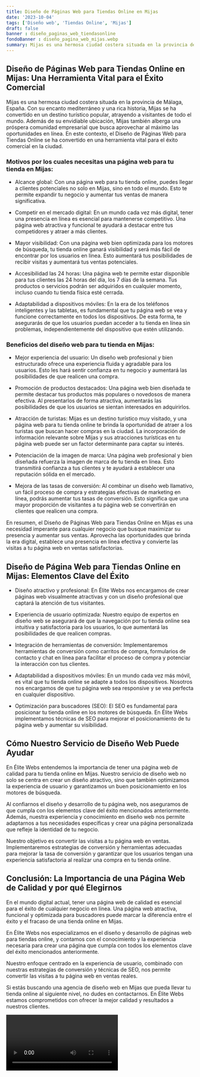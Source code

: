 ```yaml
---
title: Diseño de Páginas Web para Tiendas Online en Mijas
date: '2023-10-04'
tags: ['Diseño web', 'Tiendas Online', 'Mijas']
draft: false
banner : diseño_paginas_web_tiendasonline
fondoBanner : diseño_pagina_web_mijas.webp
summary: Mijas es una hermosa ciudad costera situada en la provincia de Málaga, España. Con su encanto mediterráneo y una rica historia, Mijas se ha convertido en un destino turístico popular, atrayendo a visitantes de todo el mundo. Además de su envidiable ubicación, Mijas también alberga una próspera comunidad empresarial que busca aprovechar al máximo las oportunidades en línea. En este contexto, el Diseño de Páginas Web para Tiendas Online se ha convertido en una herramienta vital para el éxito comercial en la ciudad.
---
```


## Diseño de Páginas Web para Tiendas Online en Mijas: Una Herramienta Vital para el Éxito Comercial

Mijas es una hermosa ciudad costera situada en la provincia de Málaga, España. Con su encanto mediterráneo y una rica historia, Mijas se ha convertido en un destino turístico popular, atrayendo a visitantes de todo el mundo. Además de su envidiable ubicación, Mijas también alberga una próspera comunidad empresarial que busca aprovechar al máximo las oportunidades en línea. En este contexto, el Diseño de Páginas Web para Tiendas Online se ha convertido en una herramienta vital para el éxito comercial en la ciudad.

### Motivos por los cuales necesitas una página web para tu tienda en Mijas:

- Alcance global: Con una página web para tu tienda online, puedes llegar a clientes potenciales no solo en Mijas, sino en todo el mundo. Esto te permite expandir tu negocio y aumentar tus ventas de manera significativa.

- Competir en el mercado digital: En un mundo cada vez más digital, tener una presencia en línea es esencial para mantenerse competitivo. Una página web atractiva y funcional te ayudará a destacar entre tus competidores y atraer a más clientes.

- Mayor visibilidad: Con una página web bien optimizada para los motores de búsqueda, tu tienda online ganará visibilidad y será más fácil de encontrar por los usuarios en línea. Esto aumentará tus posibilidades de recibir visitas y aumentará tus ventas potenciales.

- Accesibilidad las 24 horas: Una página web te permite estar disponible para tus clientes las 24 horas del día, los 7 días de la semana. Tus productos o servicios podrán ser adquiridos en cualquier momento, incluso cuando tu tienda física esté cerrada.

- Adaptabilidad a dispositivos móviles: En la era de los teléfonos inteligentes y las tabletas, es fundamental que tu página web se vea y funcione correctamente en todos los dispositivos. De esta forma, te asegurarás de que los usuarios puedan acceder a tu tienda en línea sin problemas, independientemente del dispositivo que estén utilizando.

### Beneficios del diseño web para tu tienda en Mijas:

- Mejor experiencia del usuario: Un diseño web profesional y bien estructurado ofrece una experiencia fluida y agradable para los usuarios. Esto les hará sentir confianza en tu negocio y aumentará las posibilidades de que realicen una compra.

- Promoción de productos destacados: Una página web bien diseñada te permite destacar tus productos más populares o novedosos de manera efectiva. Al presentarlos de forma atractiva, aumentarás las posibilidades de que los usuarios se sientan interesados en adquirirlos.

- Atracción de turistas: Mijas es un destino turístico muy visitado, y una página web para tu tienda online te brinda la oportunidad de atraer a los turistas que buscan hacer compras en la ciudad. La incorporación de información relevante sobre Mijas y sus atracciones turísticas en tu página web puede ser un factor determinante para captar su interés.

- Potenciación de la imagen de marca: Una página web profesional y bien diseñada refuerza la imagen de marca de tu tienda en línea. Esto transmitirá confianza a tus clientes y te ayudará a establecer una reputación sólida en el mercado.

- Mejora de las tasas de conversión: Al combinar un diseño web llamativo, un fácil proceso de compra y estrategias efectivas de marketing en línea, podrás aumentar tus tasas de conversión. Esto significa que una mayor proporción de visitantes a tu página web se convertirán en clientes que realicen una compra.

En resumen, el Diseño de Páginas Web para Tiendas Online en Mijas es una necesidad imperante para cualquier negocio que busque maximizar su presencia y aumentar sus ventas. Aprovecha las oportunidades que brinda la era digital, establece una presencia en línea efectiva y convierte las visitas a tu página web en ventas satisfactorias.

<GifSeo />

<Cta />

## Diseño de Página Web para Tiendas Online en Mijas: Elementos Clave del Éxito

- Diseño atractivo y profesional: En Élite Webs nos encargamos de crear páginas web visualmente atractivas y con un diseño profesional que captará la atención de tus visitantes.

- Experiencia de usuario optimizada: Nuestro equipo de expertos en diseño web se asegurará de que la navegación por tu tienda online sea intuitiva y satisfactoria para los usuarios, lo que aumentará las posibilidades de que realicen compras.

- Integración de herramientas de conversión: Implementaremos herramientas de conversión como carritos de compra, formularios de contacto y chat en línea para facilitar el proceso de compra y potenciar la interacción con tus clientes.

- Adaptabilidad a dispositivos móviles: En un mundo cada vez más móvil, es vital que tu tienda online se adapte a todos los dispositivos. Nosotros nos encargamos de que tu página web sea responsive y se vea perfecta en cualquier dispositivo.

- Optimización para buscadores (SEO): El SEO es fundamental para posicionar tu tienda online en los motores de búsqueda. En Élite Webs implementamos técnicas de SEO para mejorar el posicionamiento de tu página web y aumentar su visibilidad.

## Cómo Nuestro Servicio de Diseño Web Puede Ayudar

En Élite Webs entendemos la importancia de tener una página web de calidad para tu tienda online en Mijas. Nuestro servicio de diseño web no solo se centra en crear un diseño atractivo, sino que también optimizamos la experiencia de usuario y garantizamos un buen posicionamiento en los motores de búsqueda.

Al confiarnos el diseño y desarrollo de tu página web, nos aseguramos de que cumpla con los elementos clave del éxito mencionados anteriormente. Además, nuestra experiencia y conocimiento en diseño web nos permite adaptarnos a tus necesidades específicas y crear una página personalizada que refleje la identidad de tu negocio.

Nuestro objetivo es convertir las visitas a tu página web en ventas. Implementaremos estrategias de conversión y herramientas adecuadas para mejorar la tasa de conversión y garantizar que los usuarios tengan una experiencia satisfactoria al realizar una compra en tu tienda online.

## Conclusión: La Importancia de una Página Web de Calidad y por qué Elegirnos

En el mundo digital actual, tener una página web de calidad es esencial para el éxito de cualquier negocio en línea. Una página web atractiva, funcional y optimizada para buscadores puede marcar la diferencia entre el éxito y el fracaso de una tienda online en Mijas.

En Élite Webs nos especializamos en el diseño y desarrollo de páginas web para tiendas online, y contamos con el conocimiento y la experiencia necesaria para crear una página que cumpla con todos los elementos clave del éxito mencionados anteriormente.

Nuestro enfoque centrado en la experiencia de usuario, combinado con nuestras estrategias de conversión y técnicas de SEO, nos permite convertir las visitas a tu página web en ventas reales.

Si estás buscando una agencia de diseño web en Mijas que pueda llevar tu tienda online al siguiente nivel, no dudes en contactarnos. En Élite Webs estamos comprometidos con ofrecer la mejor calidad y resultados a nuestros clientes.

<Video />

<CtaBot job='Tiendas Online' city='Mijas'/>

<Gmaps query='Mijas+españa+maps' />